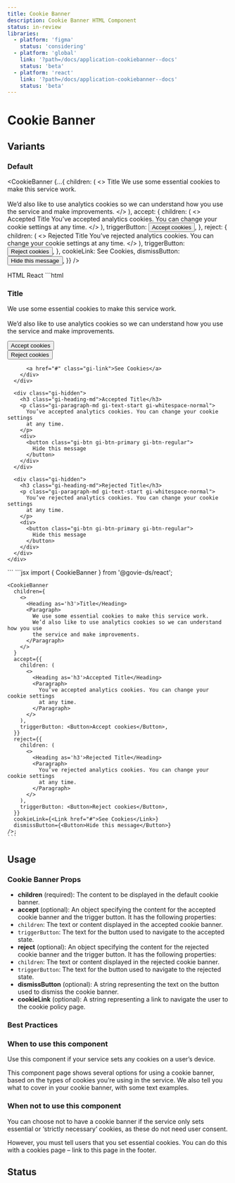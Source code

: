 ```yaml
---
title: Cookie Banner
description: Cookie Banner HTML Component
status: in-review
libraries:
  - platform: 'figma'
    status: 'considering'
  - platform: 'global'
    link: '?path=/docs/application-cookiebanner--docs'
    status: 'beta'
  - platform: 'react'
    link: '?path=/docs/application-cookiebanner--docs'
    status: 'beta'
---
```


# Cookie Banner

## Variants

### Default

<CookieBanner
  {...{
    children: (
      <>
        <Heading as="h3">Title</Heading>
        <Paragraph>
          We use some essential cookies to make this service work.
          <br />
          <br />
          We’d also like to use analytics cookies so we can understand how you
          use the service and make improvements.
        </Paragraph>
      </>
    ),
    accept: {
      children: (
        <>
          <Heading as="h3">Accepted Title</Heading>
          <Paragraph>
            You’ve accepted analytics cookies. You can change your cookie
            settings at any time.
          </Paragraph>
        </>
      ),
      triggerButton: <Button>Accept cookies</Button>,
    },
    reject: {
      children: (
        <>
          <Heading as="h3">Rejected Title</Heading>
          <Paragraph>
            You’ve rejected analytics cookies. You can change your cookie
            settings at any time.
          </Paragraph>
        </>
      ),
      triggerButton: <Button>Reject cookies</Button>,
    },
    cookieLink: <Link href="#">See Cookies</Link>,
    dismissButton: <Button>Hide this message</Button>,
  }}
/>

<Tabs id="tab1">
  <TabList>
    <TabItem value="tab11" checked>HTML</TabItem>
    <TabItem value="tab13">React</TabItem>
  </TabList>
  <TabPanel value="tab11">
  ```html
  <div data-element="main-container" class="gi-py-5">
    <div class="gi-mx-auto gi-container">
      <div>
        <h3 class="gi-heading-md">Title</h3>
        <p class="gi-paragraph-md gi-text-start gi-whitespace-normal">
          We use some essential cookies to make this service work.<br /><br />We’d
          also like to use analytics cookies so we can understand how you use the
          service and make improvements.
        </p>
        <div class="gi-cookie-banner-buttons">
          <div>
            <button class="gi-btn gi-btn-primary gi-btn-regular">
              Accept cookies
            </button>
          </div>
          <div>
            <button class="gi-btn gi-btn-primary gi-btn-regular">
              Reject cookies
            </button>
          </div>

          <a href="#" class="gi-link">See Cookies</a>
        </div>
      </div>

      <div class="gi-hidden">
        <h3 class="gi-heading-md">Accepted Title</h3>
        <p class="gi-paragraph-md gi-text-start gi-whitespace-normal">
          You’ve accepted analytics cookies. You can change your cookie settings
          at any time.
        </p>
        <div>
          <button class="gi-btn gi-btn-primary gi-btn-regular">
            Hide this message
          </button>
        </div>
      </div>

      <div class="gi-hidden">
        <h3 class="gi-heading-md">Rejected Title</h3>
        <p class="gi-paragraph-md gi-text-start gi-whitespace-normal">
          You’ve rejected analytics cookies. You can change your cookie settings
          at any time.
        </p>
        <div>
          <button class="gi-btn gi-btn-primary gi-btn-regular">
            Hide this message
          </button>
        </div>
      </div>
    </div>

  </div>
  ```
  </TabPanel>
  <TabPanel value="tab13">
    ```jsx
    import { CookieBanner } from '@govie-ds/react';

    <CookieBanner
      children={
        <>
          <Heading as='h3'>Title</Heading>
          <Paragraph>
            We use some essential cookies to make this service work.
            We’d also like to use analytics cookies so we can understand how you use
            the service and make improvements.
          </Paragraph>
        </>
      }
      accept={{
        children: (
          <>
            <Heading as='h3'>Accepted Title</Heading>
            <Paragraph>
              You’ve accepted analytics cookies. You can change your cookie settings
              at any time.
            </Paragraph>
          </>
        ),
        triggerButton: <Button>Accept cookies</Button>,
      }}
      reject={{
        children: (
          <>
            <Heading as='h3'>Rejected Title</Heading>
            <Paragraph>
              You’ve rejected analytics cookies. You can change your cookie settings
              at any time.
            </Paragraph>
          </>
        ),
        triggerButton: <Button>Reject cookies</Button>,
      }}
      cookieLink={<Link href="#">See Cookies</Link>}
      dismissButton={<Button>Hide this message</Button>}
    />;
    ```
  </TabPanel>
</Tabs>

## Usage

### Cookie Banner Props

- **children** (required): The content to be displayed in the default cookie banner.
- **accept** (optional): An object specifying the content for the accepted cookie banner and the trigger button. It has the following properties:
- `children`: The text or content displayed in the accepted cookie banner.
- `triggerButton`: The text for the button used to navigate to the accepted state.
- **reject** (optional): An object specifying the content for the rejected cookie banner and the trigger button. It has the following properties:
- `children`: The text or content displayed in the rejected cookie banner.
- `triggerButton`: The text for the button used to navigate to the rejected state.
- **dismissButton** (optional): A string representing the text on the button used to dismiss the cookie banner.
- **cookieLink** (optional): A string representing a link to navigate the user to the cookie policy page.


### Best Practices

### When to use this component

Use this component if your service sets any cookies on a user’s device.

This component page shows several options for using a cookie banner, based on the types of cookies you’re using in the service. We also tell you what to cover in your cookie banner, with some text examples.

### When not to use this component

You can choose not to have a cookie banner if the service only sets essential or ‘strictly necessary’ cookies, as these do not need user consent.

However, you must tell users that you set essential cookies. You can do this with a cookies page – link to this page in the footer.

## Status

<ComponentStatusBlock componentId="cookie-banner" />

```
